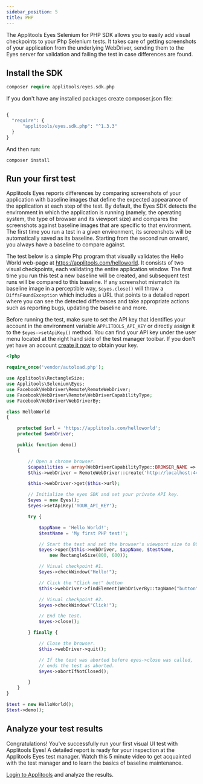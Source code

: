 ```yaml
---
sidebar_position: 5
title: PHP
---
```



The Applitools Eyes Selenium for PHP SDK allows you to easily add visual checkpoints to your Php Selenium tests. It takes care of getting screenshots of your application from the underlying WebDriver, sending them to the Eyes server for validation and failing the test in case differences are found.

## Install the SDK

```php
composer require applitools/eyes.sdk.php
```

If you don't have any installed packages create composer.json file:

```php

{
  "require": {
      "applitools/eyes.sdk.php": "^1.3.3"
  }
}
```

And then run:
```
composer install
```

## Run your first test
Applitools Eyes reports differences by comparing screenshots of your application with baseline images that define the expected appearance of the application at each step of the test. By default, the Eyes SDK detects the environment in which the application is running (namely, the operating system, the type of browser and its viewport size) and compares the screenshots against baseline images that are specific to that environment. The first time you run a test in a given environment, its screenshots will be automatically saved as its baseline. Starting from the second run onward, you always have a baseline to compare against.

The test below is a simple Php program that visually validates the Hello World web-page at https://applitools.com/helloworld. It consists of two visual checkpoints, each validating the entire application window. The first time you run this test a new baseline will be created, and subsequent test runs will be compared to this baseline. If any screenshot mismatch its baseline image in a perceptible way, `$eyes.close()` will throw a `DiffsFoundException` which includes a URL that points to a detailed report where you can see the detected differences and take appropriate actions such as reporting bugs, updating the baseline and more.

Before running the test, make sure to set the API key that identifies your account in the environment variable `APPLITOOLS_API_KEY` or directly assign it to the `$eyes->setApiKey()` method. You can find your API key under the user menu located at the right hand side of the test manager toolbar. If you don't yet have an account [create it now](https://applitools.com/sign-up) to obtain your key.

``` php
<?php

require_once('vendor/autoload.php');

use Applitools\RectangleSize;
use Applitools\Selenium\Eyes;
use Facebook\WebDriver\Remote\RemoteWebDriver;
use Facebook\WebDriver\Remote\WebDriverCapabilityType;
use Facebook\WebDriver\WebDriverBy;

class HelloWorld
{

    protected $url = 'https://applitools.com/helloworld';
    protected $webDriver;

    public function demo()
    {

        // Open a chrome browser.
        $capabilities = array(WebDriverCapabilityType::BROWSER_NAME => 'chrome');
        $this->webDriver = RemoteWebDriver::create('http://localhost:4444/wd/hub', $capabilities);

        $this->webDriver->get($this->url);

        // Initialize the eyes SDK and set your private API key.
        $eyes = new Eyes();
        $eyes->setApiKey('YOUR_API_KEY');

        try {

            $appName = 'Hello World!';
            $testName = 'My first PHP test!';

            // Start the test and set the browser's viewport size to 800x600
            $eyes->open($this->webDriver, $appName, $testName,
                new RectangleSize(800, 600));

            // Visual checkpoint #1.
            $eyes->checkWindow("Hello!");

            // Click the "Click me!" button
            $this->webDriver->findElement(WebDriverBy::tagName("button"))->click();

            // Visual checkpoint #2.
            $eyes->checkWindow("Click!");

            // End the test.
            $eyes->close();

        } finally {

            // Close the browser.
            $this->webDriver->quit();

            // If the test was aborted before eyes->close was called,
            // ends the test as aborted.
            $eyes->abortIfNotClosed();

        }
    }
}

$test = new HelloWorld();
$test->demo();

```


## Analyze your test results
Congratulations! You've successfully run your first visual UI test with Applitools Eyes! A detailed report is ready for your inspection at the Applitools Eyes test manager. Watch this 5 minute video to get acquainted with the test manager and to learn the basics of baseline maintenance.

[Login to Applitools](https://applitools.com/users/login) and analyze the results.

<PartialOutro/>